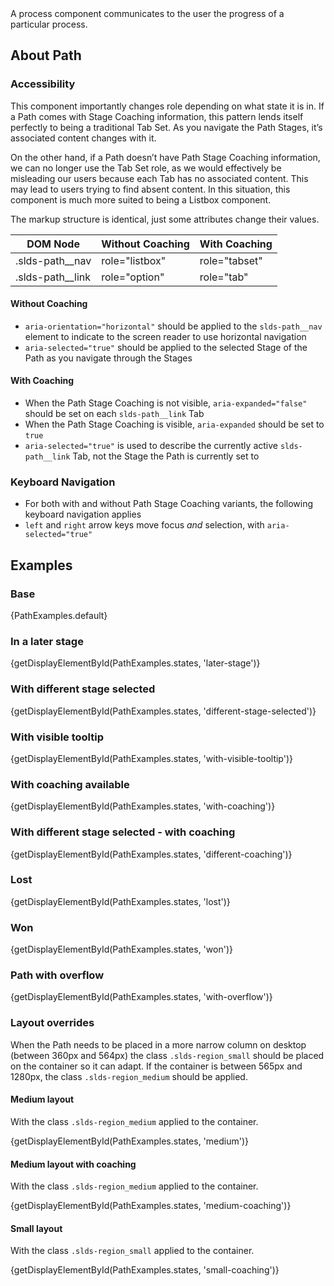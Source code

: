 
<div className="lead doc">
  A process component communicates to the user the progress of a particular process.
</div>

## About Path

### Accessibility

This component importantly changes role depending on what state it is in. If a Path comes with Stage Coaching information, this pattern lends itself perfectly to being a traditional Tab Set. As you navigate the Path Stages, it&rsquo;s associated content changes with it.

On the other hand, if a Path doesn&rsquo;t have Path Stage Coaching information, we can no longer use the Tab Set role, as we would effectively be misleading our users because each Tab has no associated content. This may lead to users trying to find absent content. In this situation, this component is much more suited to being a Listbox component.

The markup structure is identical, just some attributes change their values.

|  DOM Node        | Without Coaching  | With Coaching  |
|------------------|-------------------|----------------|
| .slds-path__nav  | role="listbox"    | role="tabset"  |
| .slds-path__link | role="option"     | role="tab"     |

#### Without Coaching

- `aria-orientation="horizontal"` should be applied to the `slds-path__nav` element to indicate to the screen reader to use horizontal navigation
- `aria-selected="true"` should be applied to the selected Stage of the Path as you navigate through the Stages

#### With Coaching

- When the Path Stage Coaching is not visible, `aria-expanded="false"` should be set on each `slds-path__link` Tab
- When the Path Stage Coaching is visible, `aria-expanded` should be set to `true`
- `aria-selected="true"` is used to describe the currently active `slds-path__link` Tab, not the Stage the Path is currently set to

### Keyboard Navigation

- For both with and without Path Stage Coaching variants, the following keyboard navigation applies
- `left` and `right` arrow keys move focus _and_ selection, with `aria-selected="true"`

## Examples

### Base

<CodeView>
  {PathExamples.default}
</CodeView>

### In a later stage

<CodeView>
  {getDisplayElementById(PathExamples.states, 'later-stage')}
</CodeView>

### With different stage selected

<CodeView>
  {getDisplayElementById(PathExamples.states, 'different-stage-selected')}
</CodeView>

### With visible tooltip

<CodeView>
  {getDisplayElementById(PathExamples.states, 'with-visible-tooltip')}
</CodeView>

### With coaching available

<CodeView>
  {getDisplayElementById(PathExamples.states, 'with-coaching')}
</CodeView>

### With different stage selected - with coaching

<CodeView>
  {getDisplayElementById(PathExamples.states, 'different-coaching')}
</CodeView>

### Lost

<CodeView>
  {getDisplayElementById(PathExamples.states, 'lost')}
</CodeView>

### Won

<CodeView>
  {getDisplayElementById(PathExamples.states, 'won')}
</CodeView>

### Path with overflow

<CodeView>
  {getDisplayElementById(PathExamples.states, 'with-overflow')}
</CodeView>

### Layout overrides

When the Path needs to be placed in a more narrow column on desktop (between 360px and 564px) the class `.slds-region_small` should be placed on the container so it can adapt. If the container is between 565px and 1280px, the class `.slds-region_medium` should be applied.

#### Medium layout

With the class `.slds-region_medium` applied to the container.

<CodeView>
  {getDisplayElementById(PathExamples.states, 'medium')}
</CodeView>

#### Medium layout with coaching

With the class `.slds-region_medium` applied to the container.

<CodeView>
  {getDisplayElementById(PathExamples.states, 'medium-coaching')}
</CodeView>

#### Small layout

With the class `.slds-region_small` applied to the container.

<CodeView>
  {getDisplayElementById(PathExamples.states, 'small-coaching')}
</CodeView>
